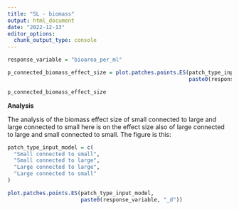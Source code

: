 ```yaml
---
title: "SL - biomass"
output: html_document
date: "2022-12-13"
editor_options: 
  chunk_output_type: console
---
```


```r
response_variable = "bioarea_per_ml"
```

```r
p_connected_biomass_effect_size = plot.patches.points.ES(patch_type_input,
                                                         paste0(response_variable, "_d"))

p_connected_biomass_effect_size
```

**Analysis**

The analysis of the biomass effect size of small connected to large and large connected to small here is on the effect size also of large connected to large and small connected to small. The figure is this:

```r
patch_type_input_model = c(
  "Small connected to small",
  "Small connected to large",
  "Large connected to large",
  "Large connected to small"
)
```

```r
plot.patches.points.ES(patch_type_input_model,
                       paste0(response_variable, "_d"))
```
